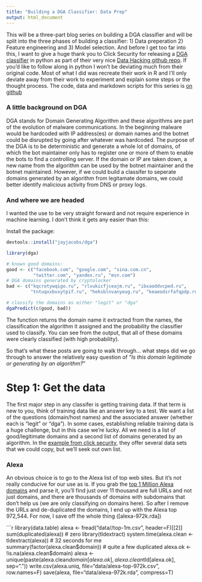 ```yaml
---
title: "Building a DGA Classifier: Data Prep"
output: html_document
---
```


This will be a three-part blog series on building a DGA classifier and will be split into the three phases of building a classifier: 1) Data preperation 2) Feature engineering and 3) Model selection.  And before I get too far into this, I want to give a huge thank you to Click Security for releasing a [DGA classifier](https://github.com/ClickSecurity/data_hacking/tree/master/dga_detection) in python as part of their very nice [Data Hacking github repo](https://github.com/ClickSecurity/data_hacking).  If you'd like to follow along in python I won't be deviating much from their original code.  Most of what I did was recreate their work in R and I'll only deviate away from their work to experiment and explain some steps or the thought process.  The code, data and markdown scripts for this series is [on github](https://github.com/jayjacobs/dga-tutorial)

### A little background on DGA

DGA stands for Domain Generating Algorithm and these algorithms are part of the evolution of malware communications. In the beginning malware would be hardcoded with IP address(es) or domain names and the botnet could be disrupted by going after whatever was hardcoded.  The purpose of the DGA is to be deterministic and generate a whole lot of domains, of which the bot maintainer only has to register one or more of them to enable the bots to find a controlling server.   If the domain or IP are taken down, a new name from the algorithm can be used by the botnet maintainer and the botnet maintained.  However, if we could build a classifer to seperate domains generated by an algorithm from legitamate domains, we could better identify malicious activity from DNS or proxy logs.

### And where we are headed

I wanted the use to be very straight forward and not require experience in machine learning.  I don't think it gets any easier than this:

Install the package:
```r
devtools::install("jayjacobs/dga")
```

```r
library(dga)

# known good domains:
good <- c("facebook.com", "google.com", "sina.com.cn", 
          "twitter.com", "yandex.ru", "msn.com")
# DGA domains generated by cryptolocker
bad <- c("kqcrotywqigo.ru", "rlvukicfjceajm.ru", "ibxaoddvcped.ru", 
         "tntuqxxbvxytpif.ru", "heksblnvanyeug.ru", "keaeodsrfafqpdp.ru")

# classify the domains as either "legit" or "dga"
dgaPredict(c(good, bad))
```

The function returns the domain name it extracted from the names, the classification the algorithm it assigned and the probability the classifier used to classify.   You can see from the output, that all of these domains were clearly classified (with high probability).

So that's what these posts are going to walk through... what steps did we go through to answer the relatively easy question of "_Is this domain legitimate or generating by an algorithm?_"

# Step 1: Get the data
The first major step in any classifer is getting training data.  If that term is new to you, think of training data like an answer key to a test.  We want a list of the questions (domain/host names) and the associated answer (whether each is "legit" or "dga").  In some cases, establishing reliable training data is a huge challenge, but in this case we're lucky.  All we need is a list of good/legitimate domains and a second list of domains generated by an algorithm. In the [example from click security](https://github.com/ClickSecurity/data_hacking/tree/master/dga_detection/data), they offer several data sets that we could copy, but we'll seek out own list. 

### Alexa
An obvious choice is to go to the Alexa list of top web sites.  But it's not really conducive for our use as is.  If you grab the [top 1 Million Alexa domains](http://s3.amazonaws.com/alexa-static/top-1m.csv.zip) and parse it, you'll find just over 11 thousand are full URLs and not just domains, and there are thousands of domains with subdomains that don't help us (we are only classifying on domains here).  So after I remove the URLs and de-duplicated the domains, I end up with the Alexa top 972,544.  For now, I save off the whole thing ([alexa-972k.rda])


```r
library(data.table)
alexa <- fread("data//top-1m.csv", header=F)[[2]]
sum(duplicated(alexa))  # zero
library(tldextract)
system.time(alexa.clean <- tldextract(alexa))  # 32 seconds for me
summary(factor(alexa.clean$domain))  # quite a few duplicated
alexa.ok <- !is.na(alexa.clean$domain)
alexa <- unique(paste(alexa.clean$domain[alexa.ok], 
                      alexa.clean$tld[alexa.ok], sep="."))
write.csv(alexa.uniq, file="data/alexa-top-972k.csv", row.names=F)
save(alexa, file="data/alexa-972k.rda", compress=T)
